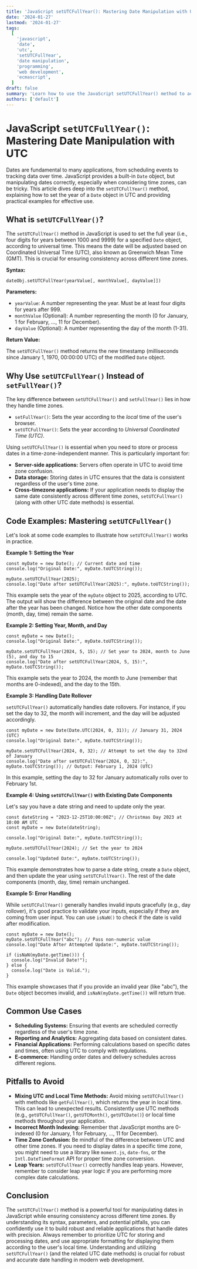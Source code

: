 ```yaml
---
title: 'JavaScript setUTCFullYear(): Mastering Date Manipulation with UTC'
date: '2024-01-27'
lastmod: '2024-01-27'
tags:
  [
    'javascript',
    'date',
    'utc',
    'setUTCFullYear',
    'date manipulation',
    'programming',
    'web development',
    'ecmascript',
  ]
draft: false
summary: 'Learn how to use the JavaScript setUTCFullYear() method to accurately set the year of a Date object based on Universal Coordinated Time (UTC). This comprehensive guide provides detailed explanations, code examples, and common use cases for precise date management in web applications.'
authors: ['default']
---
```


# JavaScript `setUTCFullYear()`: Mastering Date Manipulation with UTC

Dates are fundamental to many applications, from scheduling events to tracking data over time. JavaScript provides a built-in `Date` object, but manipulating dates correctly, especially when considering time zones, can be tricky. This article dives deep into the `setUTCFullYear()` method, explaining how to set the year of a `Date` object in UTC and providing practical examples for effective use.

## What is `setUTCFullYear()`?

The `setUTCFullYear()` method in JavaScript is used to set the full year (i.e., four digits for years between 1000 and 9999) for a specified `Date` object, according to universal time. This means the date will be adjusted based on Coordinated Universal Time (UTC), also known as Greenwich Mean Time (GMT). This is crucial for ensuring consistency across different time zones.

**Syntax:**

```plaintext
dateObj.setUTCFullYear(yearValue[, monthValue[, dayValue]])
```

**Parameters:**

- `yearValue`: A number representing the year. Must be at least four digits for years after 999.
- `monthValue` (Optional): A number representing the month (0 for January, 1 for February, ..., 11 for December).
- `dayValue` (Optional): A number representing the day of the month (1-31).

**Return Value:**

The `setUTCFullYear()` method returns the new timestamp (milliseconds since January 1, 1970, 00:00:00 UTC) of the modified `Date` object.

## Why Use `setUTCFullYear()` Instead of `setFullYear()`?

The key difference between `setUTCFullYear()` and `setFullYear()` lies in how they handle time zones.

- `setFullYear()`: Sets the year according to the _local_ time of the user's browser.
- `setUTCFullYear()`: Sets the year according to _Universal Coordinated Time (UTC)_.

Using `setUTCFullYear()` is essential when you need to store or process dates in a time-zone-independent manner. This is particularly important for:

- **Server-side applications:** Servers often operate in UTC to avoid time zone confusion.
- **Data storage:** Storing dates in UTC ensures that the data is consistent regardless of the user's time zone.
- **Cross-timezone applications:** If your application needs to display the same date consistently across different time zones, `setUTCFullYear()` (along with other UTC date methods) is essential.

## Code Examples: Mastering `setUTCFullYear()`

Let's look at some code examples to illustrate how `setUTCFullYear()` works in practice.

**Example 1: Setting the Year**

```plaintext
const myDate = new Date(); // Current date and time
console.log("Original Date:", myDate.toUTCString());

myDate.setUTCFullYear(2025);
console.log("Date after setUTCFullYear(2025):", myDate.toUTCString());
```

This example sets the year of the `myDate` object to 2025, according to UTC. The output will show the difference between the original date and the date after the year has been changed. Notice how the other date components (month, day, time) remain the same.

**Example 2: Setting Year, Month, and Day**

```plaintext
const myDate = new Date();
console.log("Original Date:", myDate.toUTCString());

myDate.setUTCFullYear(2024, 5, 15); // Set year to 2024, month to June (5), and day to 15
console.log("Date after setUTCFullYear(2024, 5, 15):", myDate.toUTCString());
```

This example sets the year to 2024, the month to June (remember that months are 0-indexed), and the day to the 15th.

**Example 3: Handling Date Rollover**

`setUTCFullYear()` automatically handles date rollovers. For instance, if you set the day to 32, the month will increment, and the day will be adjusted accordingly.

```plaintext
const myDate = new Date(Date.UTC(2024, 0, 31)); // January 31, 2024 (UTC)
console.log("Original Date:", myDate.toUTCString());

myDate.setUTCFullYear(2024, 0, 32); // Attempt to set the day to 32nd of January
console.log("Date after setUTCFullYear(2024, 0, 32):", myDate.toUTCString()); // Output: February 1, 2024 (UTC)
```

In this example, setting the day to 32 for January automatically rolls over to February 1st.

**Example 4: Using `setUTCFullYear()` with Existing Date Components**

Let's say you have a date string and need to update only the year.

```plaintext
const dateString = "2023-12-25T10:00:00Z"; // Christmas Day 2023 at 10:00 AM UTC
const myDate = new Date(dateString);

console.log("Original Date:", myDate.toUTCString());

myDate.setUTCFullYear(2024); // Set the year to 2024

console.log("Updated Date:", myDate.toUTCString());
```

This example demonstrates how to parse a date string, create a `Date` object, and then update the year using `setUTCFullYear()`. The rest of the date components (month, day, time) remain unchanged.

**Example 5: Error Handling**

While `setUTCFullYear()` generally handles invalid inputs gracefully (e.g., day rollover), it's good practice to validate your inputs, especially if they are coming from user input. You can use `isNaN()` to check if the date is valid after modification.

```plaintext
const myDate = new Date();
myDate.setUTCFullYear("abc"); // Pass non-numeric value
console.log("Date After Attempted Update:", myDate.toUTCString());

if (isNaN(myDate.getTime())) {
  console.log("Invalid Date!");
} else {
  console.log("Date is Valid.");
}
```

This example showcases that if you provide an invalid year (like "abc"), the `Date` object becomes invalid, and `isNaN(myDate.getTime())` will return true.

## Common Use Cases

- **Scheduling Systems:** Ensuring that events are scheduled correctly regardless of the user's time zone.
- **Reporting and Analytics:** Aggregating data based on consistent dates.
- **Financial Applications:** Performing calculations based on specific dates and times, often using UTC to comply with regulations.
- **E-commerce:** Handling order dates and delivery schedules across different regions.

## Pitfalls to Avoid

- **Mixing UTC and Local Time Methods:** Avoid mixing `setUTCFullYear()` with methods like `getFullYear()`, which returns the year in local time. This can lead to unexpected results. Consistently use UTC methods (e.g., `getUTCFullYear()`, `getUTCMonth()`, `getUTCDate()`) or local time methods throughout your application.
- **Incorrect Month Indexing:** Remember that JavaScript months are 0-indexed (0 for January, 1 for February, ..., 11 for December).
- **Time Zone Confusion:** Be mindful of the difference between UTC and other time zones. If you need to display dates in a specific time zone, you might need to use a library like `moment.js`, `date-fns`, or the `Intl.DateTimeFormat` API for proper time zone conversion.
- **Leap Years:** `setUTCFullYear()` correctly handles leap years. However, remember to consider leap year logic if you are performing more complex date calculations.

## Conclusion

The `setUTCFullYear()` method is a powerful tool for manipulating dates in JavaScript while ensuring consistency across different time zones. By understanding its syntax, parameters, and potential pitfalls, you can confidently use it to build robust and reliable applications that handle dates with precision. Always remember to prioritize UTC for storing and processing dates, and use appropriate formatting for displaying them according to the user's local time. Understanding and utilizing `setUTCFullYear()` (and the related UTC date methods) is crucial for robust and accurate date handling in modern web development.
